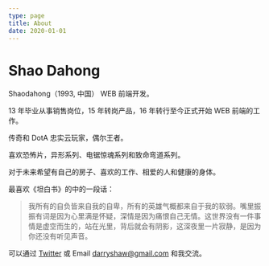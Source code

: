 ```yaml
---
type: page
title: About
date: 2020-01-01
---
```


# Shao Dahong

Shaodahong（1993, 中国） WEB 前端开发。

13 年毕业从事销售岗位，15 年转岗产品，16 年转行至今正式开始 WEB 前端的工作。

传奇和 DotA 忠实云玩家，偶尔王者。

喜欢恐怖片，异形系列、电锯惊魂系列和致命弯道系列。

对于未来希望有自己的房子、喜欢的工作、相爱的人和健康的身体。

最喜欢《坦白书》的中的一段话：

> 我所有的自负皆来自我的自卑，所有的英雄气概都来自于我的软弱。嘴里振振有词是因为心里满是怀疑，深情是因为痛恨自己无情。这世界没有一件事情是虚空而生的，站在光里，背后就会有阴影，这深夜里一片寂静，是因为你还没有听见声音。

可以通过 [Twitter](https://twitter.com/pnsxmm) 或 Email darryshaw@gmail.com 和我交流。
